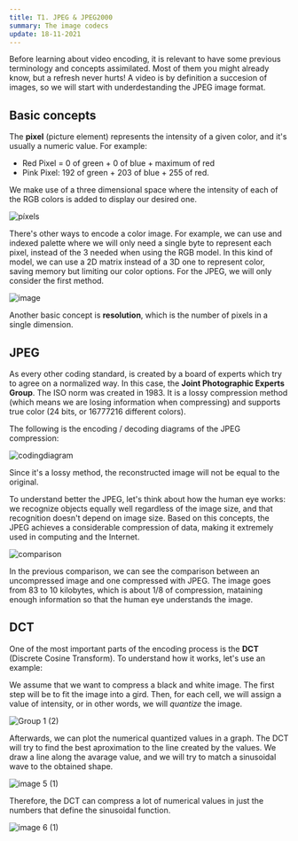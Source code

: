 ```yaml
---
title: T1. JPEG & JPEG2000
summary: The image codecs
update: 18-11-2021
---
```


Before learning about video encoding, it is relevant to have some previous terminology and concepts
assimilated. Most of them you might already know, but a refresh never hurts! A video is by definition a succesion of images, so we will start with underdestanding the JPEG image format.

## Basic concepts

The **pixel** (picture element) represents the intensity of a given color, and it's usually a
numeric value. For example: 

- Red Pixel = 0 of green + 0 of blue + maximum of red
- Pink Pixel: 192 of green + 203 of blue + 255 of red. 

We make use of a three dimensional space where the intensity of each of the RGB colors is added to display our desired one.

![píxels](https://user-images.githubusercontent.com/40371955/146955382-13b583e6-7798-4544-acbf-7c54fa8c4c39.png)

There's other ways to encode a color image. For example, we can use and indexed palette where we will only need a single byte to represent each pixel, instead of the 3 needed when using the RGB model. In this kind of model, we can use a 2D matrix instead of a 3D one to represent color, saving memory but limiting our color options. For the JPEG, we will only consider the first method.

![image](https://user-images.githubusercontent.com/40371955/146110480-640cb5df-ea37-4c6b-af00-32a832fd8281.png)

Another basic concept is **resolution**, which is the number of pixels in  a single dimension.

## JPEG

As every other coding standard, is created by a board of experts which try to agree on a normalized way. In this case, the **Joint Photographic Experts Group**. The ISO norm was created in 1983. It is a lossy compression method (which means we are losing information when compressing) and supports true color (24 bits, or 16777216 different colors).

The following is the encoding / decoding diagrams of the JPEG compression:

![codingdiagram](https://user-images.githubusercontent.com/40371955/146962247-d7c31b42-e757-4890-9df1-f1a404dd5f64.png)

Since it's a lossy method, the reconstructed image will not be equal to the original.

To understand better the JPEG, let's think about how the human eye works: we recognize objects equally well regardless of the image size, and that recognition doesn't depend on image size. Based on this concepts, the JPEG achieves a considerable compression of data, making it extremely used in computing and the Internet. 

![comparison](https://user-images.githubusercontent.com/40371955/146963386-7a978c96-2e35-4029-823f-5558758f58eb.png)

In the previous comparison, we can see the comparison between an uncompressed image and one compressed with JPEG. The image goes from 83 to 10 kilobytes, which is about 1/8 of compression, mataining enough information so that the human eye understands the image.

## DCT

One of the most important parts of the encoding process is the **DCT** (Discrete Cosine Transform). To understand how it works, let's use an example:

We assume that we want to compress a black and white image. The first step will be to fit the image into a gird. Then, for each cell, we will assign a value of intensity, or in other words, we will _quantize_ the image. 

![Group 1 (2)](https://user-images.githubusercontent.com/40371955/146970681-6356bc06-ea4e-4414-bdf0-b29946610d76.png)

Afterwards, we can plot the numerical quantized values in a graph. The DCT will try to find the best aproximation to the line created by the values. We draw a line along the avarage value, and we will try to match a sinusoidal wave to the obtained shape.

![image 5 (1)](https://user-images.githubusercontent.com/40371955/146970833-a8a14ee7-ca2a-470e-81a7-c47d1ad4d8b1.png)

Therefore, the DCT can compress a lot of numerical values in just the numbers that define the sinusoidal function.

![image 6 (1)](https://user-images.githubusercontent.com/40371955/146970866-96b8e363-7e5d-4764-9d8b-93eef28f1475.png)



